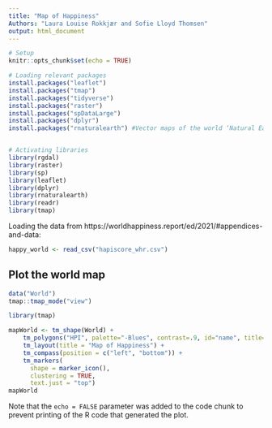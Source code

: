 ```yaml
---
title: "Map of Happiness"
Authors: "Laura Louise Rokkjær and Sofie Lloyd Thomsen"
output: html_document
---
```


```r
# Setup
knitr::opts_chunk$set(echo = TRUE)

# Loading relevant packages 
install.packages("leaflet")
install.packages("tmap")
install.packages("tidyverse")
install.packages("raster")
install.packages("spDataLarge")
install.packages("dplyr")
install.packages("rnaturalearth") #Vector maps of the world ‘Natural Earth’


# Activating libraries 
library(rgdal)
library(raster)
library(sp)
library(leaflet)
library(dplyr)
library(rnaturalearth)
library(readr)
library(tmap)


```

Loading the data from https://worldhappiness.report/ed/2021/#appendices-and-data:
```r
happy_world <- read_csv("hapiscore_whr.csv")

```

## Plot the world map

```r
data("World")
tmap::tmap_mode("view")

library(tmap)

mapWorld <- tm_shape(World) +
    tm_polygons("HPI", palette="-Blues", contrast=.9, id="name", title="HPI - Happiness Index ") + 
    tm_layout(title = "Map of Happiness") + 
    tm_compass(position = c("left", "bottom")) +
    tm_markers(
      shape = marker_icon(),
      clustering = TRUE,
      text.just = "top")
mapWorld

```

Note that the `echo = FALSE` parameter was added to the code chunk to prevent printing of the R code that generated the plot.
